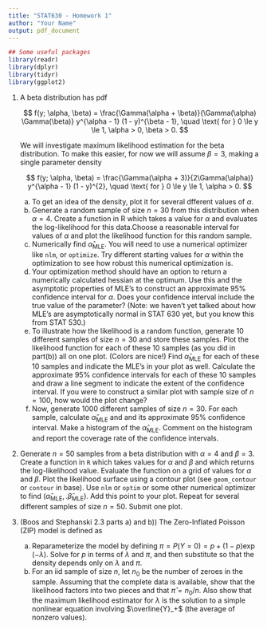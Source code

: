 ```yaml
---
title: "STAT630 - Homework 1"
author: "Your Name"
output: pdf_document
---
```


```r
## Some useful packages
library(readr)
library(dplyr)
library(tidyr)
library(ggplot2)
```

1. A beta distribution has pdf
    
    $$
    f(y; \alpha, \beta) = \frac{\Gamma(\alpha + \beta)}{\Gamma(\alpha) \Gamma(\beta)} y^{\alpha - 1} (1 - y)^{\beta - 1}, \quad \text{ for } 0 \le y \le 1, \alpha > 0, \beta > 0.
    $$
    
    We will investigate maximum likelihood estimation for the beta distribution. To make this easier, for now we will assume $\beta = 3$, making a single parameter density
    
    $$
    f(y; \alpha, \beta) = \frac{\Gamma(\alpha + 3)}{2\Gamma(\alpha)} y^{\alpha - 1} (1 - y)^{2}, \quad \text{ for } 0 \le y \le 1, \alpha > 0.
    $$
    
    a) To get an idea of the density, plot it for several dfferent values of $\alpha$.
    b) Generate a random sample of size $n = 30$ from this distribution when $\alpha = 4$. Create a function in R which takes a value for $\alpha$ and evaluates the log-likelihood for this data.Choose a reasonable interval for values of $\alpha$ and plot the likelihood function for this random sample.
    c) Numerically find $\hat{\alpha}_{\text{MLE}}$. You will need to use a numerical optimizer like `nlm`, or `optimize`. Try different starting values for $\alpha$ within the optimization to see how robust this numerical optimization is.
    d) Your optimization method should have an option to return a numerically calculated hessian at the optimum. Use this and the asymptotic properties of MLE's to construct an approximate 95% confidence interval for $\alpha$. Does your confidence interval include the true value of the parameter? (Note: we haven't yet talked about how MLE's are asymptotically normal in STAT 630 yet, but you know this from STAT 530.)
    e) To illustrate how the likelihood is a random function, generate 10 different samples of size $n = 30$ and store these samples. Plot the likelihood function for each of these 10 samples (as you did in part(b)) all on one plot. (Colors are nice!) Find $\hat{\alpha}_{\text{MLE}}$ for each of these 10 samples and indicate the MLE's in your plot as well. Calculate the approximate 95% confidence intervals for each of these 10 samples and draw a line segment to indicate the extent of the confidence interval. If you were to construct a similar plot with sample size of $n = 100$, how would the plot change?
    f) Now, generate 1000 different samples of size $n = 30$. For each sample, calculate $\hat{\alpha}_{\text{MLE}}$ and and its approximate 95% confidence interval. Make a histogram of the $\hat{\alpha}_{\text{MLE}}$. Comment on the histogram and report the coverage rate of the confidence intervals.
    
2. Generate $n = 50$ samples from a beta distribution with $\alpha = 4$ and $\beta = 3$. Create a function in `R` which takes values for $\alpha$ and $\beta$ and which returns the log-likelihood value. Evaluate the function on a grid of values for $\alpha$ and $\beta$. Plot the likelihood surface using a contour plot (see `geom_contour` or `contour` in base). Use `nlm` or `optim` or some other numerical optimizer to find $(\hat{\alpha}_{\text{MLE}},. \hat{\beta}_{\text{MLE}})$. Add this point to your plot. Repeat for several different samples of size $n = 50$. Submit one plot.
    
3. (Boos and Stephanski 2.3 parts a) and b)) The Zero-Inflated Poisson (ZIP) model is defined as
    \begin{align*}
    P(Y = 0) &= p + (1 - p) \exp(-\lambda) \\
    P(Y = y) &= (1 - p)\frac{\lambda^y\exp(-\lambda)}{y!}, \quad y = 1, 2, \dots.
    \end{align*}
    
    a) Reparameterize the model by defining $\pi = P(Y = 0) = p + (1 - p) \exp(-\lambda)$. Solve for $p$ in terms of $\lambda$ and $\pi$, and then substitute so that the density depends only on $\lambda$ and $\pi$.
    b) For an iid sample of size $n$, let $n_0$ be the number of zeroes in the sample. Assuming that the complete data is available, show that the likelihood factors into two pieces and that $\hat{\pi} = n_0 / n$. Also show that the maximum likelihood estimator for $\lambda$ is the solution to a simple nonlinear equation involving $\overline{Y}_+$ (the average of nonzero values).
    
    